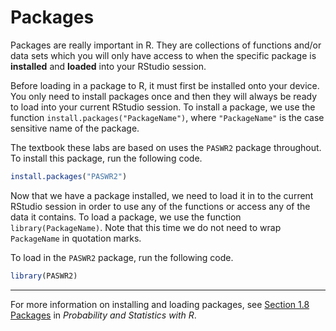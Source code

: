 # Packages {#packages}

Packages are really important in R. They are collections of functions and/or data sets which you will only have access to when the specific package is **installed** and **loaded** into your RStudio session.

Before loading in a package to R, it must first be installed onto your device. You only need to install packages once and then they will always be ready to load into your current RStudio session. To install a package, we use the function `install.packages("PackageName")`, where `"PackageName"` is the case sensitive name of the package.

The textbook these labs are based on <!-- link to Ugarte --> uses the `PASWR2` package throughout. To install this package, run the following code.

```r
install.packages("PASWR2")
```

Now that we have a package installed, we need to load it in to the current RStudio session in order to use any of the functions or access any of the data it contains. To load a package, we use the function `library(PackageName)`. Note that this time we do not need to wrap `PackageName` in quotation marks.

To load in the `PASWR2` package, run the following code.

```r
library(PASWR2)
```

---

For more information on installing and loading packages, see [Section 1.8 Packages](https://read.kortext.com/reader/pdf/92741/19) in *Probability and Statistics with R*.




